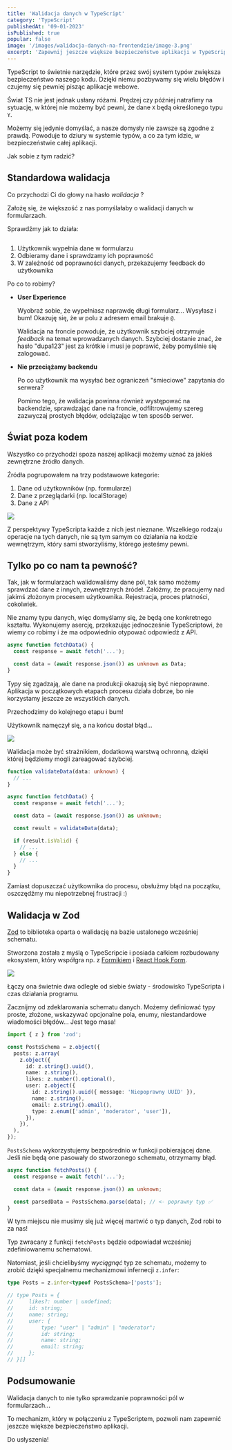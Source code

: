 ```yaml
---
title: 'Walidacja danych w TypeScript'
category: 'TypeScript'
publishedAt: '09-01-2023'
isPublished: true
popular: false
image: '/images/walidacja-danych-na-frontendzie/image-3.png'
excerpt: 'Zapewnij jeszcze większe bezpieczeństwo aplikacji w TypeScript! Sprawdź jak możesz wykorzystać walidację do zbadania poprawności danych w czasie działania programu.'
---
```


TypeScript to świetnie narzędzie, które przez swój system typów zwiększa bezpieczeństwo naszego kodu. Dzięki niemu pozbywamy się wielu błędów i czujemy się pewniej pisząc aplikacje webowe.

Świat TS nie jest jednak usłany różami. Prędzej czy później natrafimy na sytuację, w której nie możemy być pewni, że dane `X` będą określonego typu `Y`.

Możemy się jedynie domyślać, a nasze domysły nie zawsze są zgodne z prawdą. Powoduje to dziury w systemie typów, a co za tym idzie, w bezpieczeństwie całej aplikacji.

Jak sobie z tym radzić?

## Standardowa walidacja

Co przychodzi Ci do głowy na hasło _walidacja_ ?

Założę się, że większość z nas pomyślałaby o walidacji danych w formularzach.

Sprawdźmy jak to działa:

<Image src="/images/walidacja-danych-na-frontendzie/image-1.png" alt="" />

1. Użytkownik wypełnia dane w formularzu
2. Odbieramy dane i sprawdzamy ich poprawność
3. W zależność od poprawności danych, przekazujemy feedback do użytkownika

Po co to robimy?

- **User Experience**

  Wyobraź sobie, że wypełniasz naprawdę długi formularz... Wysyłasz i bum! Okazuję się, że w polu z adresem email brakuje `@`.

  Walidacja na froncie powoduje, że użytkownik szybciej otrzymuje _feedback_ na temat wprowadzanych danych. Szybciej dostanie znać, że hasło "dupa123" jest za krótkie i musi je poprawić, żeby pomyślnie się zalogować.

- **Nie przeciążamy backendu**

  Po co użytkownik ma wysyłać bez ograniczeń "śmieciowe" zapytania do serwera?

  Pomimo tego, że walidacja powinna również występować na backendzie, sprawdzając dane na froncie, odfiltrowujemy szereg zazwyczaj prostych błędów, odciążając w ten sposób serwer.

## Świat poza kodem

Wszystko co przychodzi spoza naszej aplikacji możemy uznać za jakieś zewnętrzne źródło danych.

Źródła pogrupowałem na trzy podstawowe kategorie:

1. Dane od użytkowników (np. formularze)
2. Dane z przeglądarki (np. localStorage)
3. Dane z API

<Image src="/images/walidacja-danych-na-frontendzie/image-4.png" />

Z perspektywy TypeScripta każde z nich jest nieznane. Wszelkiego rodzaju operacje na tych danych, nie są tym samym co działania na kodzie wewnętrzym, który sami stworzyliśmy, którego jesteśmy pewni.

## Tylko po co nam ta pewność?

Tak, jak w formularzach walidowaliśmy dane pól, tak samo możemy sprawdzać dane z innych, zewnętrznych źródeł. Załóżmy, że pracujemy nad jakimś złożonym procesem użytkownika. Rejestracja, proces płatności, cokolwiek.

Nie znamy typu danych, więc domyślamy się, że będą one konkretnego kształtu. Wykonujemy asercję, przekazując jednocześnie TypeScriptowi, że wiemy co robimy i że ma odpowiednio otypować odpowiedź z API.

```ts
async function fetchData() {
  const response = await fetch('...');

  const data = (await response.json()) as unknown as Data;
}
```

Typy się zgadzają, ale dane na produkcji okazują się być niepoprawne. Aplikacja w początkowych etapach procesu działa dobrze, bo nie korzystamy jeszcze ze wszystkich danych.

Przechodzimy do kolejnego etapu i bum!

Użytkownik namęczył się, a na końcu dostał błąd...

<Image src="/images/walidacja-danych-na-frontendzie/image-3.png" />

Walidacja może być strażnikiem, dodatkową warstwą ochronną, dzięki której będziemy mogli zareagować szybciej.

```ts
function validateData(data: unknown) {
  // ...
}

async function fetchData() {
  const response = await fetch('...');

  const data = (await response.json()) as unknown;

  const result = validateData(data);

  if (result.isValid) {
    // ...
  } else {
    // ...
  }
}
```

Zamiast dopuszczać użytkownika do procesu, obsłużmy błąd na początku, oszczędźmy mu niepotrzebnej frustracji :)

## Walidacja w Zod

[Zod](https://github.com/colinhacks/zod#introduction) to biblioteka oparta o walidację na bazie ustalonego wcześniej schematu.

Stworzona została z myślą o TypeScripcie i posiada całkiem rozbudowany ekosystem, który współgra np. z [Formikiem](https://github.com/glazy/formik-validator-zod) i [React Hook Form](https://github.com/react-hook-form/resolvers#zod).

<Image src="/images/walidacja-danych-na-frontendzie/image-2.png" />

Łączy ona świetnie dwa odległe od siebie światy - środowisko TypeScripta i czas działania programu.

Zacznijmy od zdeklarowania schematu danych. Możemy definiować typy proste, złożone, wskazywać opcjonalne pola, enumy, niestandardowe wiadomości błędów... Jest tego masa!

```ts
import { z } from 'zod';

const PostsSchema = z.object({
  posts: z.array(
    z.object({
      id: z.string().uuid(),
      name: z.string(),
      likes: z.number().optional(),
      user: z.object({
        id: z.string().uuid({ message: 'Niepoprawny UUID' }),
        name: z.string(),
        email: z.string().email(),
        type: z.enum(['admin', 'moderator', 'user']),
      }),
    }),
  ),
});
```

`PostsSchema` wykorzystujemy bezpośrednio w funkcji pobierającej dane. Jeśli nie będą one pasowały do stworzonego schematu, otrzymamy błąd.

```ts
async function fetchPosts() {
  const response = await fetch('...');

  const data = (await response.json()) as unknown;

  const parsedData = PostsSchema.parse(data); // <- poprawny typ ✅
}
```

W tym miejscu nie musimy się już więcej martwić o typ danych, Zod robi to za nas!

Typ zwracany z funkcji `fetchPosts` będzie odpowiadał wcześniej zdefiniowanemu schematowi.

Natomiast, jeśli chcielibyśmy _wyciągnąć_ typ ze schematu, możemy to zrobić dzięki specjalnemu mechanizmowi infernecji `z.infer`:

```ts
type Posts = z.infer<typeof PostsSchema>['posts'];

// type Posts = {
//     likes?: number | undefined;
//     id: string;
//     name: string;
//     user: {
//         type: "user" | "admin" | "moderator";
//         id: string;
//         name: string;
//         email: string;
//     };
// }[]
```

## Podsumowanie

Walidacja danych to nie tylko sprawdzanie poprawności pól w formularzach...

To mechanizm, który w połączeniu z TypeScriptem, pozwoli nam zapewnić jeszcze większe bezpieczeństwo aplikacji.

Do usłyszenia!
